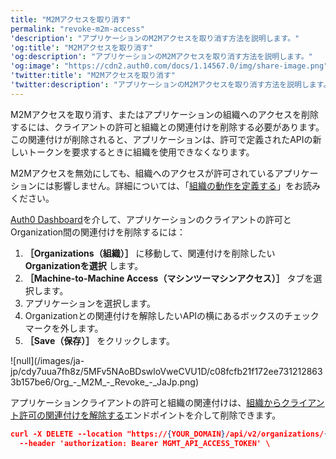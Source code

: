 ---
title: "M2Mアクセスを取り消す"
permalink: "revoke-m2m-access"
'description': "アプリケーションのM2Mアクセスを取り消す方法を説明します。"
'og:title': "M2Mアクセスを取り消す"
'og:description': "アプリケーションのM2Mアクセスを取り消す方法を説明します。"
'og:image': "https://cdn2.auth0.com/docs/1.14567.0/img/share-image.png"
'twitter:title': "M2Mアクセスを取り消す"
'twitter:description': "アプリケーションのM2Mアクセスを取り消す方法を説明します。"
---

M2Mアクセスを取り消す、またはアプリケーションの組織へのアクセスを削除するには、クライアントの許可と組織との関連付けを削除する必要があります。この関連付けが削除されると、アプリケーションは、許可で定義されたAPIの新しいトークンを要求するときに組織を使用できなくなります。

<Callout icon="file-lines" color="#0EA5E9" iconType="regular">

M2Mアクセスを無効にしても、組織へのアクセスが許可されているアプリケーションには影響しません。詳細については、「[組織の動作を定義する](/ja-jp/manage-users/organizations/organizations-for-m2m-applications/configure-your-application-for-m2m-access#define-organization-behavior)」をお読みください。

</Callout>

<Tabs><Tab title="Auth0 Dashboard">

[Auth0 Dashboard](https://manage.auth0.com/)を介して、アプリケーションのクライアントの許可とOrganization間の関連付けを削除するには：

1. **［Organizations（組織）］** に移動して、関連付けを削除したい**Organizationを選択** します。
2. **［Machine-to-Machine Access（マシンツーマシンアクセス）］** タブを選択します。
3. アプリケーションを選択します。
4. Organizationとの関連付けを解除したいAPIの横にあるボックスのチェックマークを外します。
5. **［Save（保存）］** をクリックします。

<Frame>![null](/images/ja-jp/cdy7uua7fh8z/5MFv5NAoBDswloVweCVU1D/c08fcfb21f172ee7312128633b157be6/Org_-_M2M_-_Revoke_-_JaJp.png)</Frame>

</Tab><Tab title="Mangement API">

アプリケーションクライアントの許可と組織の関連付けは、[組織からクライアント許可の関連付けを解除する](/ja-jp/api/management/v2/organizations/delete-client-grants-by-grant-id)エンドポイントを介して削除できます。

```json lines
curl -X DELETE --location "https://{YOUR_DOMAIN}/api/v2/organizations/{ORG_id}/client-grants/{GRANT_ID}" \
  --header 'authorization: Bearer MGMT_API_ACCESS_TOKEN' \
```

</Tab></Tabs>

